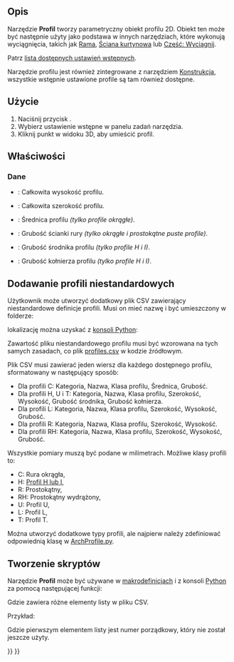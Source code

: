 <languages/>

{{Docnav/pl
|[[Reinforcement_FootingRebars/pl|Zbrojenie stóp fundamentowych]]
|[[BIM_Box/pl|Prostopadłościan]]
|[[BIM_Workbench/pl|środowisko pracy BIM]]
|IconL=Reinforcement_FootingRebars.svg
|IconR=BIM_Box.svg
|IconC=Workbench_BIM.svg
}}

{{VeryImportantMessage|POLECENIE TO JEST CZĘŚCIĄ ZINTEGROWANEGO środowiska pracy [[BIM_Workbench/pl|BIM]] w V1.0<br>
Ta strona została zaktualizowana dla tej wersji.}}

{{GuiCommand/pl
|Name=Arch Profile
|Name/pl=BIM: Profil
|MenuLocation=3D/BIM → Narzędzia ogólne 3D → Profil
|Workbenches=[[BIM_Workbench/pl|BIM]]
|Version=0.19
}}

<span id="Description"></span>
==Opis==

Narzędzie '''Profil''' tworzy parametryczny obiekt profilu 2D. Obiekt ten może być następnie użyty jako podstawa w innych narzędziach, które wykonują wyciągnięcia, takich jak [[Arch_Frame/pl|Rama]], [[Arch_CurtainWall/pl|Ściana kurtynowa]] lub [[Part_Extrude/pl|Część: Wyciągnij]].

Patrz [https://github.com/FreeCAD/FreeCAD/blob/main/src/Mod/BIM/Presets/profiles.csv lista dostępnych ustawień wstępnych].

Narzędzie profilu jest również zintegrowane z narzędziem [[Arch_Structure/pl|Konstrukcja]], wszystkie wstępnie ustawione profile są tam również dostępne.

<span id="Usage"></span>
==Użycie==

# Naciśnij przycisk {{Button|[[Image:Arch_Profile.svg|16px]] '''Profil'''}}.
# Wybierz ustawienie wstępne w panelu zadań narzędzia.
# Kliknij punkt w widoku 3D, aby umieścić profil.

<span id="Properties"></span>
==Właściwości==

<span id="Data"></span>
===Dane===

* {{PropertyData|Wysokość}}: Całkowita wysokość profilu.
* {{PropertyData|Szerokość}}: Całkowita szerokość profilu.
* {{PropertyData|Średnica}}: Średnica profilu ''(tylko profile okrągłe)''.
* {{PropertyData|Grubość}}: Grubość ścianki rury ''(tylko okrągłe i prostokątne puste profile)''.
* {{PropertyData|Web Thickness}}: Grubość środnika profilu ''(tylko profile H i I)''.
* {{PropertyData|Grubość kołnierza}}: Grubość kołnierza profilu ''(tylko profile H i I)''.

<span id="Adding_custom_profiles"></span>
==Dodawanie profili niestandardowych==

Użytkownik może utworzyć dodatkowy plik CSV zawierający niestandardowe definicje profili. Musi on mieć nazwę {{incode|profiles.csv}} i być umieszczony w folderze:

{{Code|lang=bash|code=
$FREECAD_USER_DIR/BIM/
}}

lokalizację {{incode|$FREECAD_USER_DIR}} można uzyskać z  [[Python_console|konsoli Python]]:

{{Code|lang=bash|code=
FreeCAD.getUserAppDataDir()
}}

Zawartość pliku niestandardowego profilu {{incode|profiles.csv}} musi być wzorowana na tych samych zasadach, co plik [https://github.com/FreeCAD/FreeCAD/blob/main/src/Mod/BIM/Presets/profiles.csv profiles.csv] w kodzie źródłowym.

Plik CSV musi zawierać jeden wiersz dla każdego dostępnego profilu, sformatowany w następujący sposób:

* Dla profili C: Kategoria, Nazwa, Klasa profilu, Średnica, Grubość.
* Dla profili H, U i T: Kategoria, Nazwa, Klasa profilu, Szerokość, Wysokość, Grubość środnika, Grubość kołnierza.
* Dla profili L: Kategoria, Nazwa, Klasa profilu, Szerokość, Wysokość, Grubość.
* Dla profili R: Kategoria, Nazwa, Klasa profilu, Szerokość, Wysokość.
* Dla profili RH: Kategoria, Nazwa, Klasa profilu, Szerokość, Wysokość, Grubość.

Wszystkie pomiary muszą być podane w milimetrach. Możliwe klasy profili to: 

* C: Rura okrągła,
* H: [https://en.wikipedia.org/wiki/I-beam Profil H lub I],
* R: Prostokątny,
* RH: Prostokątny wydrążony,
* U: Profil U,
* L: Profil L,
* T: Profil T.

Można utworzyć dodatkowe typy profili, ale najpierw należy zdefiniować odpowiednią klasę w [https://github.com/FreeCAD/FreeCAD/blob/main/src/Mod/BIM/ArchProfile.py ArchProfile.py].

<span id="Scripting"></span>
==Tworzenie skryptów==

Narzędzie '''Profil''' może być używane w [[Macros/pl|makrodefinicjach]] i z konsoli [[Python/pl|Python]] za pomocą następującej funkcji:

{{Code|code=
profile = makeProfile(profile_list)
}}

Gdzie {{incode|profile_list}} zawiera różne elementy listy w pliku CSV.

Przykład:

{{Code|code=
import Arch
Arch.makeProfile([0, 'REC', 'REC100x100', 'R', 100, 100])
}}

Gdzie pierwszym elementem listy jest numer porządkowy, który nie został jeszcze użyty.


{{Docnav/pl
|[[Reinforcement_FootingRebars/pl|Zbrojenie stóp fundamentowych]]
|[[BIM_Box/pl|Prostopadłościan]]
|[[BIM_Workbench/pl|środowisko pracy BIM]]
|IconL=Reinforcement_FootingRebars.svg
|IconR=BIM_Box.svg
|IconC=Workbench_BIM.svg
}}

{{BIM_Tools_navi{{#translation:}}}}
{{Userdocnavi{{#translation:}}}}